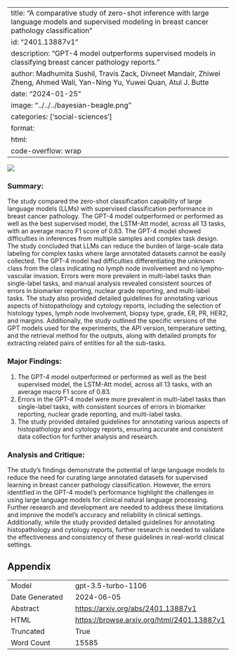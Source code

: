 
---
title: "A comparative study of zero-shot inference with large language models and supervised modeling in breast cancer pathology classification"
id: "2401.13887v1"
description: "GPT-4 model outperforms supervised models in classifying breast cancer pathology reports."
author: Madhumita Sushil, Travis Zack, Divneet Mandair, Zhiwei Zheng, Ahmed Wali, Yan-Ning Yu, Yuwei Quan, Atul J. Butte
date: "2024-01-25"
image: "../../../bayesian-beagle.png"
categories: ['social-sciences']
format:
  html:
    code-overflow: wrap
---

![](../../../bayesian-beagle.png)

### Summary:

The study compared the zero-shot classification capability of large language models (LLMs) with supervised classification performance in breast cancer pathology. The GPT-4 model outperformed or performed as well as the best supervised model, the LSTM-Att model, across all 13 tasks, with an average macro F1 score of 0.83. The GPT-4 model showed difficulties in inferences from multiple samples and complex task design. The study concluded that LLMs can reduce the burden of large-scale data labeling for complex tasks where large annotated datasets cannot be easily collected. The GPT-4 model had difficulties differentiating the unknown class from the class indicating no lymph node involvement and no lympho-vascular invasion. Errors were more prevalent in multi-label tasks than single-label tasks, and manual analysis revealed consistent sources of errors in biomarker reporting, nuclear grade reporting, and multi-label tasks. The study also provided detailed guidelines for annotating various aspects of histopathology and cytology reports, including the selection of histology types, lymph node involvement, biopsy type, grade, ER, PR, HER2, and margins. Additionally, the study outlined the specific versions of the GPT models used for the experiments, the API version, temperature setting, and the retrieval method for the outputs, along with detailed prompts for extracting related pairs of entities for all the sub-tasks.

### Major Findings:
1. The GPT-4 model outperformed or performed as well as the best supervised model, the LSTM-Att model, across all 13 tasks, with an average macro F1 score of 0.83.
2. Errors in the GPT-4 model were more prevalent in multi-label tasks than single-label tasks, with consistent sources of errors in biomarker reporting, nuclear grade reporting, and multi-label tasks.
3. The study provided detailed guidelines for annotating various aspects of histopathology and cytology reports, ensuring accurate and consistent data collection for further analysis and research.

### Analysis and Critique:
The study's findings demonstrate the potential of large language models to reduce the need for curating large annotated datasets for supervised learning in breast cancer pathology classification. However, the errors identified in the GPT-4 model's performance highlight the challenges in using large language models for clinical natural language processing. Further research and development are needed to address these limitations and improve the model's accuracy and reliability in clinical settings. Additionally, while the study provided detailed guidelines for annotating histopathology and cytology reports, further research is needed to validate the effectiveness and consistency of these guidelines in real-world clinical settings.

## Appendix

|          |          |
|----------|----------|
| Model     | gpt-3.5-turbo-1106       |
| Date Generated     | 2024-06-05       |
| Abstract | [https://arxiv.org/abs/2401.13887v1](https://arxiv.org/abs/2401.13887v1)        |
| HTML     | [https://browse.arxiv.org/html/2401.13887v1](https://browse.arxiv.org/html/2401.13887v1)       |
| Truncated       | True       |
| Word Count       | 15585       |
